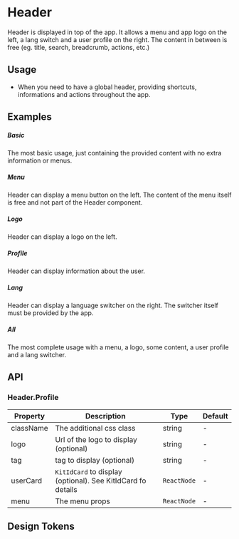 
<Meta of={KitHeaderStories} />

# Header
Header is displayed in top of the app. It allows a menu and app logo on the left, a lang switch and a user profile on the right. The content in between is free (eg. title, search, breadcrumb, actions, etc.)

## Usage

- When you need to have a global header, providing shortcuts, informations and actions throughout the app.

## Examples

##### Basic
The most basic usage, just containing the provided content with no extra information or menus.

<CustomCanvas content={Examples.Basic} source={Sources.Basic} backgroundColor={KitAristidThemeGeneral.colors.primary.primary50} id="header-basic" />

##### Menu
Header can display a menu button on the left. The content of the menu itself is free and not part of the Header component.

<CustomCanvas content={Examples.Menu} source={Sources.Menu} backgroundColor={KitAristidThemeGeneral.colors.primary.primary50} id="header-menu" />

##### Logo
Header can display a logo on the left.

<CustomCanvas content={Examples.Logo} source={Sources.Logo} backgroundColor={KitAristidThemeGeneral.colors.primary.primary50} backgroundColor={KitAristidThemeGeneral.colors.primary.primary50} id="header-logo" />

##### Profile
Header can display information about the user.

<CustomCanvas content={Examples.Profile} source={Sources.Profile} backgroundColor={KitAristidThemeGeneral.colors.primary.primary50} backgroundColor={KitAristidThemeGeneral.colors.primary.primary50} id="header-profile" />

##### Lang
Header can display a language switcher on the right. The switcher itself must be provided by the app.

<CustomCanvas content={Examples.Lang} source={Sources.Lang} backgroundColor={KitAristidThemeGeneral.colors.primary.primary50} backgroundColor={KitAristidThemeGeneral.colors.primary.primary50} id="header-lang" />

##### All
The most complete usage with a menu, a logo, some content, a user profile and a lang switcher.

<CustomCanvas content={Examples.All} source={Sources.All} backgroundColor={KitAristidThemeGeneral.colors.primary.primary50} id="header-all" />

## API

<Canvas of={KitHeaderStories.Api} />

<Controls of={KitHeaderStories.Api} />


### Header.Profile

| Property | Description | Type | Default |
| --- | --- | --- | --- |
| className | The additional css class | string | - |
| logo | Url of the logo to display (optional) | string | - |
| tag | tag to display (optional) | string | - |
| userCard | `KitIdCard` to display (optional). See KitIdCard fo details | `ReactNode` | - |
| menu | The menu props | `ReactNode` | - |

## Design Tokens

<DesignTokens path="components.Header" tokens={fields?.components?.Header} />
